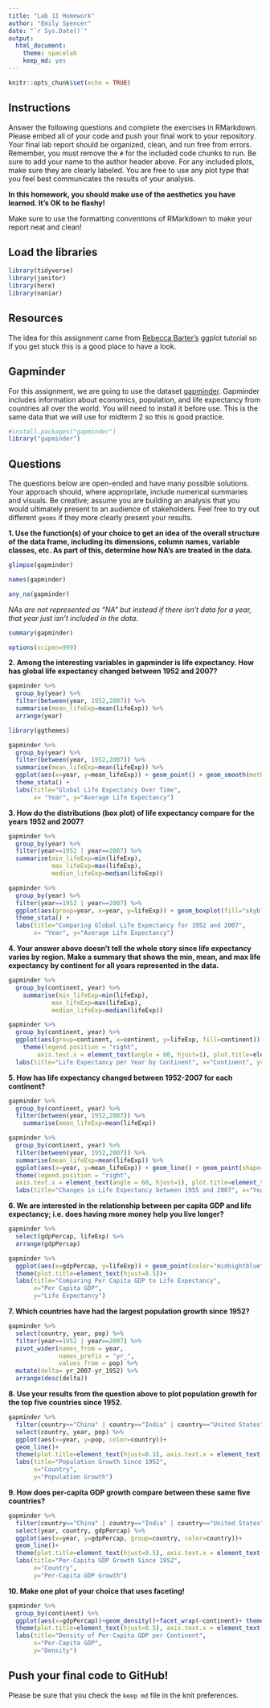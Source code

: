 ```yaml
---
title: "Lab 11 Homework"
author: "Emily Spencer"
date: "`r Sys.Date()`"
output:
  html_document: 
    theme: spacelab
    keep_md: yes
---
```


```r
knitr::opts_chunk$set(echo = TRUE)
```

## Instructions
Answer the following questions and complete the exercises in RMarkdown. Please embed all of your code and push your final work to your repository. Your final lab report should be organized, clean, and run free from errors. Remember, you must remove the `#` for the included code chunks to run. Be sure to add your name to the author header above. For any included plots, make sure they are clearly labeled. You are free to use any plot type that you feel best communicates the results of your analysis.  

**In this homework, you should make use of the aesthetics you have learned. It's OK to be flashy!**

Make sure to use the formatting conventions of RMarkdown to make your report neat and clean!  

## Load the libraries
```r
library(tidyverse)
library(janitor)
library(here)
library(naniar)
``` 

## Resources
The idea for this assignment came from [Rebecca Barter's](http://www.rebeccabarter.com/blog/2017-11-17-ggplot2_tutorial/) ggplot tutorial so if you get stuck this is a good place to have a look.  

## Gapminder
For this assignment, we are going to use the dataset [gapminder](https://cran.r-project.org/web/packages/gapminder/index.html). Gapminder includes information about economics, population, and life expectancy from countries all over the world. You will need to install it before use. This is the same data that we will use for midterm 2 so this is good practice.
```r
#install.packages("gapminder")
library("gapminder")
```

## Questions
The questions below are open-ended and have many possible solutions. Your approach should, where appropriate, include numerical summaries and visuals. Be creative; assume you are building an analysis that you would ultimately present to an audience of stakeholders. Feel free to try out different `geoms` if they more clearly present your results.  

**1. Use the function(s) of your choice to get an idea of the overall structure of the data frame, including its dimensions, column names, variable classes, etc. As part of this, determine how NA's are treated in the data.**  
```r
glimpse(gapminder)
```
```r
names(gapminder)
```
```r
any_na(gapminder) 
```
*NAs are not represented as "NA" but instead if there isn't data for a year, that year just isn't included in the data.*
```r
summary(gapminder)
```
```r
options(scipen=999)
```


**2. Among the interesting variables in gapminder is life expectancy. How has global life expectancy changed between 1952 and 2007?**
```r
gapminder %>% 
  group_by(year) %>% 
  filter(between(year, 1952,2007)) %>% 
  summarise(mean_lifeExp=mean(lifeExp)) %>% 
  arrange(year)
```
```r
library(ggthemes)
```

```r
gapminder %>% 
  group_by(year) %>% 
  filter(between(year, 1952,2007)) %>% 
  summarise(mean_lifeExp=mean(lifeExp)) %>% 
  ggplot(aes(x=year, y=mean_lifeExp)) + geom_point() + geom_smooth(method="lm", se=FALSE, color="deepskyblue4")+
  theme_stata() + 
  labs(title="Global Life Expectancy Over Time",
       x= "Year", y="Average Life Expectancy")
```

**3. How do the distributions (box plot) of life expectancy compare for the years 1952 and 2007?**
```r
gapminder %>% 
  group_by(year) %>% 
  filter(year==1952 | year==2007) %>% 
  summarise(min_lifeExp=min(lifeExp),
            max_lifeExp=max(lifeExp),
            median_lifeExp=median(lifeExp))
```
```r
gapminder %>% 
  group_by(year) %>% 
  filter(year==1952 | year==2007) %>% 
  ggplot(aes(group=year, x=year, y=lifeExp)) + geom_boxplot(fill="skyblue1", color="navy") +
  theme_stata() + 
  labs(title="Comparing Global Life Expectancy for 1952 and 2007",
       x= "Year", y="Average Life Expectancy")
```

**4. Your answer above doesn't tell the whole story since life expectancy varies by region. Make a summary that shows the min, mean, and max life expectancy by continent for all years represented in the data.**
```r
gapminder %>% 
  group_by(continent, year) %>% 
    summarise(min_lifeExp=min(lifeExp),
            max_lifeExp=max(lifeExp),
            median_lifeExp=median(lifeExp))
```
```r
gapminder %>% 
  group_by(continent, year) %>% 
  ggplot(aes(group=continent, x=continent, y=lifeExp, fill=continent)) + geom_boxplot() + facet_wrap(~year) +
    theme(legend.position = "right",
        axis.text.x = element_text(angle = 60, hjust=1), plot.title=element_text(hjust=0.5))+
  labs(title="Life Expectancy per Year by Continent", x="Continent", y="Life Expectancy")
```

**5. How has life expectancy changed between 1952-2007 for each continent?**
```r
gapminder %>% 
  group_by(continent, year) %>% 
  filter(between(year, 1952,2007)) %>% 
    summarise(mean_lifeExp=mean(lifeExp))
```
```r
gapminder %>% 
  group_by(continent, year) %>% 
  filter(between(year, 1952,2007)) %>% 
  summarise(mean_lifeExp=mean(lifeExp)) %>% 
  ggplot(aes(x=year, y=mean_lifeExp)) + geom_line() + geom_point(shape=1, color="Salmon1") + facet_wrap(~continent) +
  theme(legend.position = "right",
  axis.text.x = element_text(angle = 60, hjust=1), plot.title=element_text(hjust=0.5))+
  labs(title="Changes in Life Expectancy between 1955 and 2007", x="Year", y="Life Expectancy")
```

**6. We are interested in the relationship between per capita GDP and life expectancy; i.e. does having more money help you live longer?**
```r
gapminder %>% 
  select(gdpPercap, lifeExp) %>% 
  arrange(gdpPercap)
```
```r
gapminder %>% 
  ggplot(aes(x=gdpPercap, y=lifeExp)) + geom_point(color="midnightblue", size=1)+ theme_economist() +
  theme(plot.title=element_text(hjust=0.5))+
  labs(title="Comparing Per Capita GDP to Life Expectancy",
       x="Per Capita GDP",
       y="Life Expectancy")
```

**7. Which countries have had the largest population growth since 1952?**
```r
gapminder %>% 
  select(country, year, pop) %>% 
  filter(year==1952 | year==2007) %>% 
  pivot_wider(names_from = year,
              names_prefix = "yr_",
              values_from = pop) %>% 
  mutate(delta= yr_2007-yr_1952) %>% 
  arrange(desc(delta))
```

**8. Use your results from the question above to plot population growth for the top five countries since 1952.**
```r
gapminder %>% 
  filter(country=="China" | country=="India" | country=="United States" | country=="Indonesia" | country=="Brazil") %>% 
  select(country, year, pop) %>% 
  ggplot(aes(x=year, y=pop, color=country))+
  geom_line()+
  theme(plot.title=element_text(hjust=0.5), axis.text.x = element_text(angle = 60, hjust=1), legend.position="none")+
  labs(title="Population Growth Since 1952",
       x="Country",
       y="Population Growth")
```

**9. How does per-capita GDP growth compare between these same five countries?**
```r
gapminder %>% 
  filter(country=="China" | country=="India" | country=="United States" | country=="Indonesia" | country=="Brazil") %>% 
  select(year, country, gdpPercap) %>% 
  ggplot(aes(x=year, y=gdpPercap, group=country, color=country))+
  geom_line()+
  theme(plot.title=element_text(hjust=0.5), axis.text.x = element_text(angle = 60, hjust=1), legend.position="none")+
  labs(title="Per-Capita GDP Growth Since 1952",
       x="Country",
       y="Per-Capita GDP Growth")
```

**10. Make one plot of your choice that uses faceting!**
```r
gapminder %>% 
  group_by(continent) %>% 
  ggplot(aes(x=gdpPercap))+geom_density()+facet_wrap(~continent)+ theme_stata() +
  theme(plot.title=element_text(hjust=0.5), axis.text.x = element_text(angle = 60, hjust=1))+
  labs(title="Density of Per-Capita GDP per Continent",
       x="Per-Capita GDP",
       y="Density")
```

## Push your final code to GitHub!
Please be sure that you check the `keep md` file in the knit preferences. 